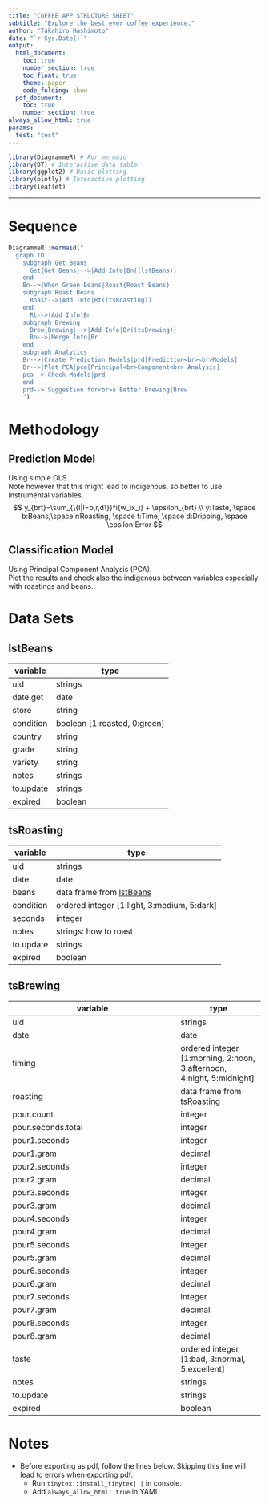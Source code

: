 ```yaml
---
title: "COFFEE APP STRUCTURE SHEET"
subtitle: "Explore the best ever coffee experience."
author: "Takahiro Hashimoto"
date: "`r Sys.Date()`"
output: 
  html_document:
    toc: true
    number_section: true
    toc_float: true
    theme: paper
    code_folding: show
  pdf_document:
    toc: true
    number_section: true
always_allow_html: true
params:
  test: "test"
---
```


```r
library(DiagrammeR) # For mermaid
library(DT) # Interactive data table
library(ggplot2) # Basic plotting
library(plotly) # Interactive plotting
library(leaflet)
```


------------------------------------------------------------------------


# Sequence

```r
DiagrammeR::mermaid("
  graph TD
    subgraph Get Beans
      Get{Get Beans}-->|Add Info|Bn((lstBeans))
    end
    Bn-->|When Green Beans|Roast{Roast Beans}
    subgraph Roast Beans
      Roast-->|Add Info|Rt((tsRoasting))
    end
      Rt-->|Add Info|Bn
    subgraph Brewing
      Brew{Brewing}-->|Add Info|Br((tsBrewing))
      Bn-->|Merge Info|Br
    end
    subgraph Analytics
    Br-->|Create Prediction Models|prd[Prediction<br><br>Models]
    Br-->|Plot PCA|pca[Principal<br>Component<br> Analysis]
    pca-->|Check Models|prd
    end
    prd-->|Suggestion for<br>a Better Brewing|Brew
    ")
```

# Methodology {.tabset}

## Prediction Model
Using simple OLS.<br>
Note however that this might lead to indigenous, so better to use Instrumental variables.
$$
y_{brt}=\sum_{\{I|I=b,r,d\}}^i{w_ix_i} + \epsilon_{brt}  \\
y:Taste, \space b:Beans,\space r:Roasting, \space t:Time, \space d:Dripping, \space \epsilon:Error
$$ 

## Classification Model
Using Principal Component Analysis (PCA).<br>
Plot the results and check also the indigenous between variables especially with roastings and beans.

# Data Sets {.tabset}

## lstBeans
| variable | type |
| -------- | ---- |
| uid | strings |
| date.get | date |
| store | string |
| condition | boolean [1:roasted, 0:green]| 
| country | string| 
| grade | string| 
| variety | string| 
| notes | strings| 
| to.update | strings| 
| expired | boolean| 

## tsRoasting
| variable | type |
| -------- | ---- |
| uid | strings |
| date | date |
| beans | data frame from [lstBeans] | 
| condition | ordered integer [1:light, 3:medium, 5:dark]| 
| seconds | integer| 
| notes | strings: how to roast| 
| to.update | strings| 
| expired | boolean| 

## tsBrewing
| variable | type |
| -------- | ---- |
| uid | strings |
| date | date |
| timing | ordered integer [1:morning, 2:noon, 3:afternoon, 4:night, 5:midnight]| 
| roasting | data frame from [tsRoasting] | 
| pour.count | integer| 
| pour.seconds.total | integer| 
| pour1.seconds | integer| 
| pour1.gram | decimal| 
| pour2.seconds | integer| 
| pour2.gram | decimal| 
| pour3.seconds | integer| 
| pour3.gram | decimal| 
| pour4.seconds | integer| 
| pour4.gram | decimal| 
| pour5.seconds | integer| 
| pour5.gram | decimal| 
| pour6.seconds | integer| 
| pour6.gram | decimal| 
| pour7.seconds | integer| 
| pour7.gram | decimal| 
| pour8.seconds | integer| 
| pour8.gram | decimal| 
| taste | ordered integer [1:bad, 3:normal, 5:excellent]| 
| notes | strings| 
| to.update | strings| 
| expired | boolean| 

# Notes
- Before exporting as pdf, follow the lines below. Skipping this line will lead to errors when exporting pdf.
  - Run `tinytex::install_tinytex| | ` in console.
  - Add `always_allow_html: true` in YAML